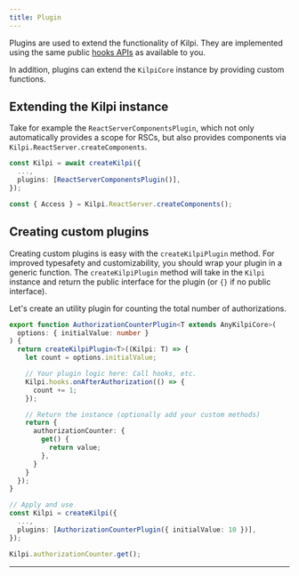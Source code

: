 ```yaml
---
title: Plugin
---
```


Plugins are used to extend the functionality of Kilpi. They are implemented using the same public [hooks APIs](/docs/docs/concepts/hooks) as available to you.

In addition, plugins can extend the `KilpiCore` instance by providing custom functions.

## Extending the Kilpi instance

Take for example the `ReactServerComponentsPlugin`, which not only automatically provides a scope for RSCs, but also provides components via `Kilpi.ReactServer.createComponents`.

```ts
const Kilpi = await createKilpi({
  ...,
  plugins: [ReactServerComponentsPlugin()],
});

const { Access } = Kilpi.ReactServer.createComponents();
```

## Creating custom plugins

Creating custom plugins is easy with the `createKilpiPlugin` method. For improved typesafety and customizability, you should wrap your plugin in a generic function. The `createKilpiPlugin` method will take in the `Kilpi` instance and return the public interface for the plugin (or `{}` if no public interface).

Let's create an utility plugin for counting the total number of authorizations.

```ts
export function AuthorizationCounterPlugin<T extends AnyKilpiCore>(
  options: { initialValue: number }
) {
  return createKilpiPlugin<T>((Kilpi: T) => {
    let count = options.initialValue;

    // Your plugin logic here: Call hooks, etc.
    Kilpi.hooks.onAfterAuthorization(() => {
      count += 1;
    });

    // Return the instance (optionally add your custom methods)
    return {
      authorizationCounter: {
        get() {
          return value;
        },
      }
    }
  });
}

// Apply and use
const Kilpi = createKilpi({
  ...,
  plugins: [AuthorizationCounterPlugin({ initialValue: 10 })],
});

Kilpi.authorizationCounter.get();
```
---

<LinkCard 
  title="Learn more about hooks" 
  description="Learn how to use hooks to extend Kilpi and create custom, advanced functionality."
  href="/docs/concepts/hooks"
/>
